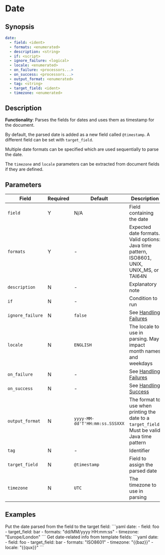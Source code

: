 # Date

## Synopsis

```yaml {2,3}
date:
  - field: <ident>
  - formats: <enumerated>
  - description: <string>
  - if: <script>
  - ignore_failure: <logical>
  - locale: <enumerated>
  - on_failure: <processors...>
  - on_success: <processors...>
  - output_format: <enumerated>
  - tag: <string>
  - target_field: <ident>
  - timezone: <enumerated>
```

## Description

**Functionality**: Parses the fields for dates and uses them as timestamp for the document.

By default, the parsed date is added as a new field called `@timestamp`. A different field can be set with `target_field`.

Multiple date formats can be specified which are used sequentially to parse the date.

The `timezone` and `locale` parameters can be extracted from document fields if they are defined.

## Parameters

|Field|Required|Default|Description|
|---|---|---|---|
|`field`|Y|N/A|Field containing the date|
|`formats`|Y|-|Expected date formats. Valid options: Java time pattern, ISO8601, UNIX, UNIX_MS, or TAI64N|
|`description`|N|-|Explanatory note|
|`if`|N|-|Condition to run|
|`ignore_failure`|N|`false`|See [Handling Failures](../handling-failures.mdx)|
|`locale`|N|`ENGLISH`|The locale to use in parsing. May impact month names and weekdays|
|`on_failure`|N|-|See [Handling Failures](../handling-failures.mdx)|
|`on_success`|N|-|See [Handling Success](../handling-success.mdx)|
|`output_format`|N|`yyyy-MM-dd'T'HH:mm:ss.SSSXXX`|The format to use when printing the date to a `target_field`. Must be valid Java time pattern|
|`tag`|N|-|Identifier|
|`target_field`|N|`@timestamp`|Field to assign the parsed date|
|`timezone`|N|`UTC`|The timezone to use in parsing|

## Examples

<ExampleGrid>
  <CommentCol>
    Put the date parsed from the field to the target field:
  </CommentCol>
  <CodeCol>
    ```yaml
    date:
      - field: foo
      - target_field: bar
      - formats: "dd/MM/yyyy HH:mm:ss"
      - timezone: "Europe/London"
    ```
  </CodeCol>
  <CommentCol>
    Get date-related info from template fields:
  </CommentCol>
  <CodeCol>
    ```yaml
    date:
      - field: foo
      - target_field: bar
      - formats: "ISO8601"
      - timezone: "{{baz}}"
      - locale: "{{qux}}"
    ```
  </CodeCol>
</ExampleGrid>

